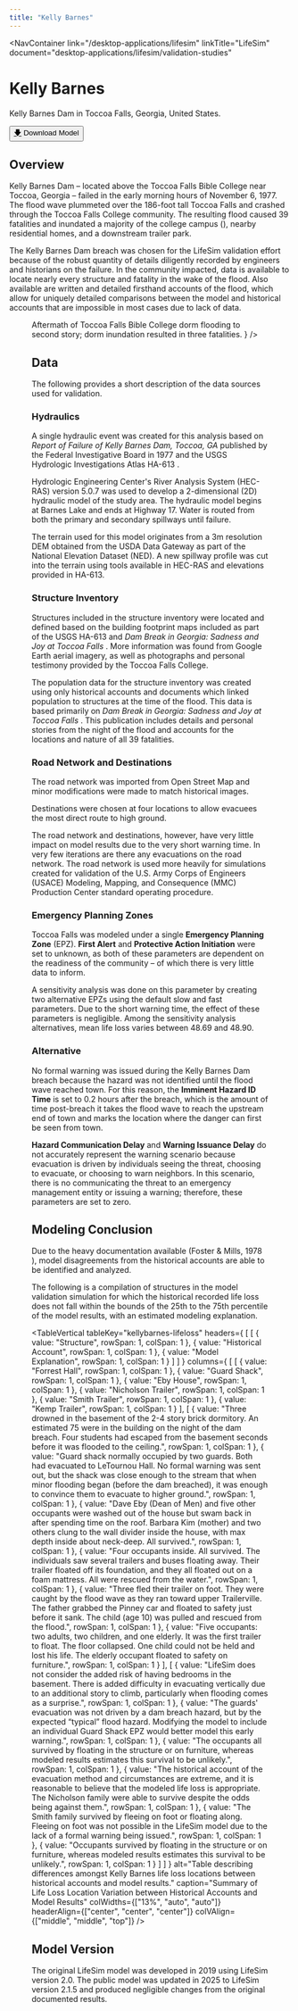 ```yaml
---
title: "Kelly Barnes"
---
```



<NavContainer 
  link="/desktop-applications/lifesim"
  linkTitle="LifeSim"
  document="desktop-applications/lifesim/validation-studies"
></NavContainer>

# Kelly Barnes

Kelly Barnes Dam in Toccoa Falls, Georgia, United States.

<Button href="https://www.rmc.usace.army.mil/Software/LifeSim/"><u>🡇</u> Download Model</Button>

## Overview

Kelly Barnes Dam – located above the Toccoa Falls Bible College near Toccoa, Georgia – failed in the early morning hours of November 6, 1977. The flood
wave plummeted over the 186-foot tall Toccoa Falls and crashed through the Toccoa Falls College community. The resulting flood caused 39 fatalities and inundated
a majority of the college campus (<FigReference figKey="dorm-flooded"/>), nearby residential homes, and a downstream trailer park.

The Kelly Barnes Dam breach was chosen for the LifeSim validation effort because of the robust quantity of details diligently recorded by engineers
and historians on the failure. In the community impacted, data is available to locate nearly every structure and fatality in the wake of the flood. Also available are
written and detailed firsthand accounts of the flood, which allow for uniquely detailed comparisons between the model and historical accounts that are impossible
in most cases due to lack of data.

<Figure
  figKey="dorm-flooded"
  src="figures/desktop-applications/lifesim/validation-studies/v1.0/figures/figure6.png"
  alt="Downstream dorm flooded to the second floor and resulted in three deaths."
  caption={
    <>
      Aftermath of Toccoa Falls Bible College dorm flooding to second story; dorm inundation resulted in three fatalities. <Citation citationKey="damfailures_barnes"/>
    </>
  }
/>

## Data

The following provides a short description of the data sources used for validation.

### Hydraulics

A single hydraulic event was created for this analysis based on _Report of Failure of Kelly Barnes Dam, Toccoa, GA_ published by the Federal Investigative Board
in 1977 <Citation citationKey="FIB1977"/> and the USGS Hydrologic Investigations Atlas HA-613 <Citation citationKey="Sanders1979"/>.

Hydrologic Engineering Center's River Analysis System (HEC-RAS) version 5.0.7 was used to develop a 2-dimensional (2D) hydraulic model of the study area. The hydraulic model begins at Barnes Lake and ends at Highway 17.
Water is routed from both the primary and secondary spillways until failure.

The terrain used for this model originates from a 3m resolution DEM obtained from the USDA Data Gateway as part of the National Elevation Dataset (NED).
A new spillway profile was cut into the terrain using tools available in HEC-RAS and elevations provided in HA-613.

### Structure Inventory

Structures included in the structure inventory were located and defined based on the building footprint maps included as part of the USGS HA-613 <Citation citationKey="Sanders1979"/>
and _Dam Break in
Georgia: Sadness and Joy at Toccoa Falls_ <Citation citationKey="Foster1978"/>. More information was found from Google Earth aerial imagery, as well as
photographs and personal testimony provided by the Toccoa Falls College.

The population data for the structure inventory was created using only historical accounts and documents which linked population to structures at the time
of the flood. This data is based primarily on _Dam Break in Georgia: Sadness and Joy at Toccoa Falls_ <Citation citationKey="Foster1978"/>. This publication includes details and personal stories
from the night of the flood and accounts for the locations and nature of all 39 fatalities.

### Road Network and Destinations

The road network was imported from Open Street Map <Citation citationKey="OSM"/> and minor modifications were made to match historical images.

Destinations were chosen at four locations to allow evacuees the most direct route to high ground.

The road network and destinations, however, have very little impact on model results due to the very short warning time. In very few iterations are there
any evacuations on the road network. The road network is used more heavily for simulations created for validation of the U.S. Army Corps of Engineers (USACE)
Modeling, Mapping, and Consequence (MMC) Production Center standard operating procedure.

### Emergency Planning Zones

Toccoa Falls was modeled under a single **Emergency Planning Zone** (EPZ). **First Alert** and **Protective Action Initiation** were set to unknown, as both of these
parameters are dependent on the readiness of the community – of which there is very little data to inform.

A sensitivity analysis was done on this parameter by creating two alternative EPZs using the default slow and fast parameters. Due to the short warning
time, the effect of these parameters is negligible. Among the sensitivity analysis alternatives, mean life loss varies between 48.69 and 48.90.

### Alternative

No formal warning was issued during the Kelly Barnes Dam breach because the hazard was not identified until the flood wave reached town. For this reason,
the **Imminent Hazard ID Time** is set to 0.2 hours after the breach, which is the amount of time post-breach it takes the flood wave to reach the upstream end of
town and marks the location where the danger can first be seen from town.

**Hazard Communication Delay** and **Warning Issuance Delay** do not accurately represent the warning scenario because evacuation is driven by individuals seeing
the threat, choosing to evacuate, or choosing to warn neighbors. In this scenario, there is no communicating the threat to an emergency management entity
or issuing a warning; therefore, these parameters are set to zero.

## Modeling Conclusion

Due to the heavy documentation available (Foster & Mills, 1978 <Citation citationKey="Foster1978"/>), model disagreements from the historical accounts are able to be
identified and analyzed.

The following is a compilation of structures in the model validation simulation for which the historical recorded life loss does not fall within the bounds of the 25th
to the 75th percentile of the model results, with an estimated modeling explanation.

<TableVertical
  tableKey="kellybarnes-lifeloss"
  headers={
[
    [
      { value: "Structure", rowSpan: 1, colSpan: 1 },
      { value: "Historical Account", rowSpan: 1, colSpan: 1 },
      { value: "Model Explanation", rowSpan: 1, colSpan: 1 }
    ]
  ]
  }
  columns={
[
    [
      { value: "Forrest Hall", rowSpan: 1, colSpan: 1 },
      { value: "Guard Shack", rowSpan: 1, colSpan: 1 },
      { value: "Eby House", rowSpan: 1, colSpan: 1 },
      { value: "Nicholson Trailer", rowSpan: 1, colSpan: 1 },
      { value: "Smith Trailer", rowSpan: 1, colSpan: 1 },
      { value: "Kemp Trailer", rowSpan: 1, colSpan: 1 }
    ],
    [
      { value: "Three drowned in the basement of the 2-4 story brick dormitory. An estimated 75 were in the building on the night of the dam breach. Four students had escaped from the basement seconds before it was flooded to the ceiling.", rowSpan: 1, colSpan: 1 },
      { value: "Guard shack normally occupied by two guards. Both had evacuated to LeTournou Hall. No formal warning was sent out, but the shack was close enough to the stream that when minor flooding began (before the dam breached), it was enough to convince them to evacuate to higher ground.", rowSpan: 1, colSpan: 1 },
      { value: "Dave Eby (Dean of Men) and five other occupants were washed out of the house but swam back in after spending time on the roof. Barbara Kim (mother) and two others clung to the wall divider inside the house, with max depth inside about neck-deep. All survived.", rowSpan: 1, colSpan: 1 },
      { value: "Four occupants inside. All survived. The individuals saw several trailers and buses floating away. Their trailer floated off its foundation, and they all floated out on a foam mattress. All were rescued from the water.", rowSpan: 1, colSpan: 1 },
      { value: "Three fled their trailer on foot. They were caught by the flood wave as they ran toward upper Trailerville. The father grabbed the Pinney car and floated to safety just before it sank. The child (age 10) was pulled and rescued from the flood.", rowSpan: 1, colSpan: 1 },
      { value: "Five occupants: two adults, two children, and one elderly. It was the first trailer to float. The floor collapsed. One child could not be held and lost his life. The elderly occupant floated to safety on furniture.", rowSpan: 1, colSpan: 1 }
    ],
    [
      { value: "LifeSim does not consider the added risk of having bedrooms in the basement. There is added difficulty in evacuating vertically due to an additional story to climb, particularly when flooding comes as a surprise.", rowSpan: 1, colSpan: 1 },
      { value: "The guards' evacuation was not driven by a dam breach hazard, but by the expected “typical” flood hazard. Modifying the model to include an individual Guard Shack EPZ would better model this early warning.", rowSpan: 1, colSpan: 1 },
      { value: "The occupants all survived by floating in the structure or on furniture, whereas modeled results estimates this survival to be unlikely.", rowSpan: 1, colSpan: 1 },
      { value: "The historical account of the evacuation method and circumstances are extreme, and it is reasonable to believe that the modeled life loss is appropriate. The Nicholson family were able to survive despite the odds being against them.", rowSpan: 1, colSpan: 1 },
      { value: "The Smith family survived by fleeing on foot or floating along. Fleeing on foot was not possible in the LifeSim model due to the lack of a formal warning being issued.", rowSpan: 1, colSpan: 1 },
      { value: "Occupants survived by floating in the structure or on furniture, whereas modeled results estimates this survival to be unlikely.", rowSpan: 1, colSpan: 1 }
    ]
  ]
  }
  alt="Table describing differences amongst Kelly Barnes life loss locations between historical accounts and model results."
  caption="Summary of Life Loss Location Variation between Historical Accounts and Model Results"
  colWidths={["13%", "auto", "auto"]}
  headerAlign={["center", "center", "center"]}
  colVAlign={["middle", "middle", "top"]}
/>

## Model Version

The original LifeSim model was developed in 2019 using LifeSim version 2.0. The public model was updated in 2025 to LifeSim version 2.1.5 and produced
negligible changes from the original documented results.

<CitationFootnote />
